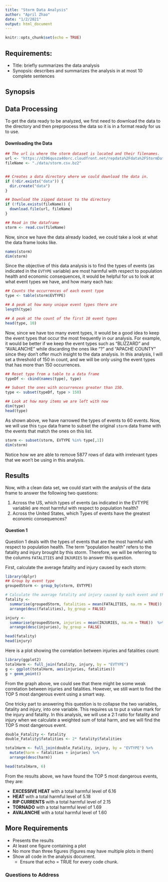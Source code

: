 ```yaml
---
title: "Storm Data Analysis"
author: "April Zhao"
date: "1/2/2021"
output: html_document
---
```


```r
knitr::opts_chunk$set(echo = TRUE)
```

## **Requirements:** 
- Title: briefly summarizes the data analysis
- Synopsis: describes and summarizes the analysis in at most 10 complete sentences

  
## **Synopsis**

## **Data Processing** 
To get the data ready to be analyzed, we first need to download the data to the directory and then preprpocess the data so it is in a format ready for us to use.

#### **Downloading the Data**
```r
## The url is where the storm dataset is located and their filenames.
url <- "https://d396qusza40orc.cloudfront.net/repdata%2Fdata%2FStormData.csv.bz2"
fileName <- "./data/storm.csv.bz2"


## Creates a data directory where we could download the data in.
if (!dir.exists("data")) {
  dir.create("data")
}

## Download the zipped dataset to the directory
if (!file.exists(fileName)) {
  download.file(url, fileName)
}

## Read in the dataframe
storm <- read.csv(fileName)
```

Now, since we have the data already loaded, we could take a look at what the data frame looks like.
```r
names(storm)
dim(storm)
```

Since the objective of this data analysis is to find the types of events (as indicated in the `EVTYPE` variable) are most harmful with respect to population health and economic consequences, it would be helpful for us to look at what event types we have, and how many each has:
```r
## Counts the occurrences of each event type
type <- table(storm$EVTYPE)

## A peak at how many unique event types there are
length(type)

## A peak at the count of the first 10 event types
head(type, 10)
```

Now, since we have too many event types, it would be a good idea to keep the event types that occur the most frequently in our analysis. For example, it would be better if we keep the event types such as "BLIZZARD" and "AVALANCHE" while discarding the ones like "?" and "APACHE COUNTY" since they don't offer much insight to the data analysis. In this analysis, I will set a threshold of 150 in count, and we will be only using the event types that has more than 150 occurrences.

```r
## Reset type from a table to a data frame
typeDf <- cbind(names(type), type)

## Subset the ones with occurrences greater than 150.
type <- subset(typeDf, type > 150)

## Look at how many items we are left with now
dim(type)
head(type)
```

As shown above, we have narrowed the types of events to 60 events. Now, we will use this `type` data frame to subset the original `storm` data frame with the events that match the ones on this list.
```r
storm <- subset(storm, EVTYPE %in% type[,1])
dim(storm)
```

Notice how we are able to remove 5877 rows of data with irrelevant types that we won't be using in this analysis.



## **Results**
Now, with a clean data set, we could start with the analysis of the data frame to answer the following two questions:

1. Across the US, which types of events (as indicated in the EVTYPE variable) are most harmful with respect to population health?
2. Across the United States, which Types of events have the greatest economic consequences?

#### **Question 1**
Question 1 deals with the types of events that are the most harmful with respect to population health. The term "population health" refers to the fatality and injury brought by this storm. Therefore, we will be referring to the columns `FATALITIES` and `INJURIES` to answer this question.

First, calculate the average fatality and injury caused by each storm:
```r
library(dplyr)
## Group by event type
groupedStorm <- group_by(storm, EVTYPE)

# Calculate the average fatality and injury caused by each event and then rearranging the data frame in descending order of the count
fatality <- 
  summarise(groupedStorm, fatalities = mean(FATALITIES, na.rm = TRUE)) %>%
  arrange(desc(fatalities), by_group = FALSE)

injury <- 
  summarise(groupedStorm, injuries = mean(INJURIES, na.rm = TRUE))  %>%
  arrange(desc(injuries), by_group = FALSE)

head(fatality)
head(injury)
```

Here is a plot showing the correlation between injuries and fatalities count:
```r
library(ggplot2)
totalHarm <- full_join(fatality, injury, by = "EVTYPE")
g <- ggplot(totalHarm, aes(injuries, fatalities))
g + geom_point()
```

From the graph above, we could see that there might be some weak correlation between injuries and fatalities. However, we still want to find the TOP 5 most dangerous event using a smart way. 

One tricky part to answering this question is to collapse the two variables, fatality and injury, into one variable. This requires us to put a value mark for the injury and fatality. In this analysis, we will use a 2:1 ratio for fatality and injury when we calculate a weighted sum of total harm, and we will find the TOP 5 most dangerous event.
```r
double_Fatality <- fatality
double_Fatality$fatalities <- 2* fatality$fatalities

totalHarm <- full_join(double_Fatality, injury, by = "EVTYPE") %>%
  mutate(harm = fatalities + injuries) %>%
  arrange(desc(harm))

head(totalHarm, 6)
```

From the results above, we have found the TOP 5 most dangerous events, they are:

- **EXCESSIVE HEAT** with a total harmful level of 6.16
- **HEAT** with a total harmful level of 5.18
- **RIP CURRENTS** with a total harmful level of 2.15
- **TORNADO** with a total harmful level of 1.69
- **AVALANCHE** with a total harmful level of 1.60

## More Requirements
  - Presents the results
- At least one figure containing a plot
- No more than three figures (figures may have multiple plots in them)
- Show all code in the analysis document.
  - Ensure that echo = TRUE for every code chunk.
  


### Questions to Address





